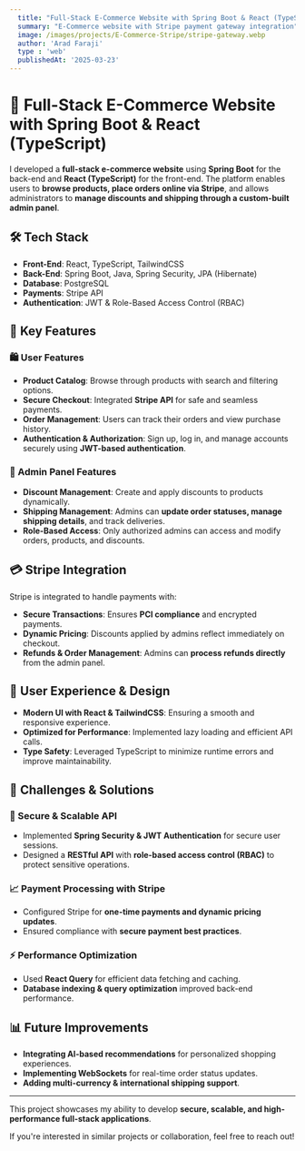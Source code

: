 ```yaml
---
  title: "Full-Stack E-Commerce Website with Spring Boot & React (TypeScript)"
  summary: "E-Commerce website with Stripe payment gateway integration"
  image: /images/projects/E-Commerce-Stripe/stripe-gateway.webp
  author: 'Arad Faraji'
  type : 'web'
  publishedAt: '2025-03-23'
---
```


# 🛒 Full-Stack E-Commerce Website with Spring Boot & React (TypeScript)

I developed a **full-stack e-commerce website** using **Spring Boot** for the
back-end and **React (TypeScript)** for the front-end. The platform enables
users to **browse products, place orders online via Stripe**, and allows
administrators to **manage discounts and shipping through a custom-built admin
panel**.

## 🛠️ Tech Stack

- **Front-End**: React, TypeScript, TailwindCSS
- **Back-End**: Spring Boot, Java, Spring Security, JPA (Hibernate)
- **Database**: PostgreSQL
- **Payments**: Stripe API
- **Authentication**: JWT & Role-Based Access Control (RBAC)

## 🔑 Key Features

### 🛍️ User Features

- **Product Catalog**: Browse through products with search and filtering
  options.
- **Secure Checkout**: Integrated **Stripe API** for safe and seamless payments.
- **Order Management**: Users can track their orders and view purchase history.
- **Authentication & Authorization**: Sign up, log in, and manage accounts
  securely using **JWT-based authentication**.

### 🔧 Admin Panel Features

- **Discount Management**: Create and apply discounts to products dynamically.
- **Shipping Management**: Admins can **update order statuses, manage shipping
  details**, and track deliveries.
- **Role-Based Access**: Only authorized admins can access and modify orders,
  products, and discounts.

## 💳 Stripe Integration

Stripe is integrated to handle payments with:

- **Secure Transactions**: Ensures **PCI compliance** and encrypted payments.
- **Dynamic Pricing**: Discounts applied by admins reflect immediately on
  checkout.
- **Refunds & Order Management**: Admins can **process refunds directly** from
  the admin panel.

## 🎨 User Experience & Design

- **Modern UI with React & TailwindCSS**: Ensuring a smooth and responsive
  experience.
- **Optimized for Performance**: Implemented lazy loading and efficient API
  calls.
- **Type Safety**: Leveraged TypeScript to minimize runtime errors and improve
  maintainability.

## 🚀 Challenges & Solutions

### 🔄 Secure & Scalable API

- Implemented **Spring Security & JWT Authentication** for secure user sessions.
- Designed a **RESTful API** with **role-based access control (RBAC)** to
  protect sensitive operations.

### 📈 Payment Processing with Stripe

- Configured Stripe for **one-time payments and dynamic pricing updates**.
- Ensured compliance with **secure payment best practices**.

### ⚡ Performance Optimization

- Used **React Query** for efficient data fetching and caching.
- **Database indexing & query optimization** improved back-end performance.

## 📊 Future Improvements

- **Integrating AI-based recommendations** for personalized shopping
  experiences.
- **Implementing WebSockets** for real-time order status updates.
- **Adding multi-currency & international shipping support**.

---

This project showcases my ability to develop **secure, scalable, and
high-performance full-stack applications**.

If you're interested in similar projects or collaboration, feel free to reach
out!
